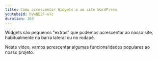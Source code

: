 ```yaml
---
title: Como acrescentar Widgets a um site WordPress
youtubeId: hVwNE2F-uTc
duration: 165
---
```


Widgets são pequenos "extras" que podemos acrescentar ao nosso site, habitualmente na barra lateral ou no rodapé. 

Neste vídeo, vamos acrescentar algumas funcionalidades populares ao nosso projeto.